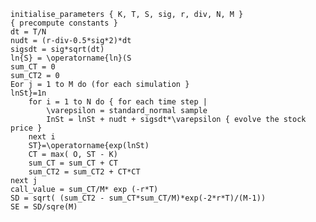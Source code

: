 ```
initialise_parameters { K, T, S, sig, r, div, N, M }
{ precompute constants }
dt = T/N
nudt = (r-div-0.5*sig*2)*dt
sigsdt = sig*sqrt(dt)
ln{S} = \operatorname{ln}(S
sum_CT = 0
sum_CT2 = 0
Eor j = 1 to M do (for each simulation }
lnSt}=1n
    for i = 1 to N do { for each time step |
        \varepsilon = standard_normal sample
        InSt = lnSt + nudt + sigsdt*\varepsilon { evolve the stock price }
    next i
    ST}=\operatorname{exp(lnSt)
    CT = max( O, ST - K)
    sum_CT = sum_CT + CT
    sum_CT2 = sum_CT2 + CT*CT
next j
call_value = sum_CT/M* exp (-r*T)
SD = sqrt( (sum_CT2 - sum_CT*sum_CT/M)*exp(-2*r*T)/(M-1))
SE = SD/sqre(M)
```